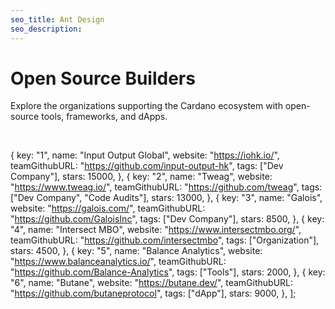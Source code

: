 ```yaml
---
seo_title: Ant Design
seo_description:
---
```


# Open Source Builders

Explore the organizations supporting the Cardano ecosystem with open-source tools, frameworks, and dApps.

<br />


  {
    key: "1",
    name: "Input Output Global",
    website: "https://iohk.io/",
    teamGithubURL: "https://github.com/input-output-hk",
    tags: ["Dev Company"],
    stars: 15000,
  },
  {
    key: "2",
    name: "Tweag",
    website: "https://www.tweag.io/",
    teamGithubURL: "https://github.com/tweag",
    tags: ["Dev Company", "Code Audits"],
    stars: 13000,
  },
  {
    key: "3",
    name: "Galois",
    website: "https://galois.com/",
    teamGithubURL: "https://github.com/GaloisInc",
    tags: ["Dev Company"],
    stars: 8500,
  },
  {
    key: "4",
    name: "Intersect MBO",
    website: "https://www.intersectmbo.org/",
    teamGithubURL: "https://github.com/intersectmbo",
    tags: ["Organization"],
    stars: 4500,
  },
  {
    key: "5",
    name: "Balance Analytics",
    website: "https://www.balanceanalytics.io/",
    teamGithubURL: "https://github.com/Balance-Analytics",
    tags: ["Tools"],
    stars: 2000,
  },
  {
    key: "6",
    name: "Butane",
    website: "https://butane.dev/",
    teamGithubURL: "https://github.com/butaneprotocol",
    tags: ["dApp"],
    stars: 9000,
  },
];

<BuildersTable data={data} />

<GithubAndStars teamGithubURL="https://github.com/input-output-hk	" />
